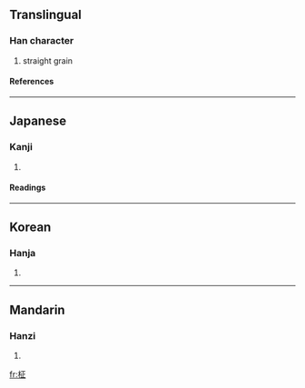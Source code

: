 {{see|柩}}

==Translingual==
===Han character===
{{Han char|rn=75|rad=木|as=05|sn=9|four=|canj=木一卜一 (DMYM)}}
# straight grain
====References====
{{Han ref|kx=0521.121|dkj=14675|hdz=21176.110|uh=67FE|ud=26622}}

----
==Japanese==
===Kanji===
{{ja-kanji|grade=|rs=木05}}
# {{defn|Japanese}} 
====Readings====
{{ja-readings|on=[[きゅう]] (kyū)|kun=[[まさ]] (masa)}}

----
==Korean==
===Hanja===
{{ko-hanja|hangeul=[[구]], [[정]]|eumhun=|rv=gu, jeong|mr=ku, chŏng|y=kwu, ceng}}
# {{defn|Korean}}

----
==Mandarin==
===Hanzi===
{{cmn-hanzi|pin=[[cè]] ([[ce4]]), [[jiù]] ([[jiu4]]), [[shà]] ([[sha4]]), [[shān]] ([[shan1]])|wg=ts'e<sup>4</sup>, chiu<sup>4</sup>, sha<sup>4</sup>, shan<sup>1</sup>}}
# {{defn|Mandarin}}

[[fr:柾]]